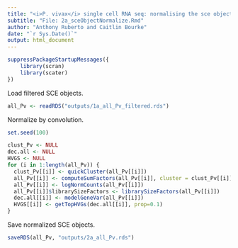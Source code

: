 ```yaml
---
title: "<i>P. vivax</i> single cell RNA seq: normalising the sce object list"
subtitle: "File: 2a_sceObjectNormalize.Rmd"
author: "Anthony Ruberto and Caitlin Bourke"
date: "`r Sys.Date()`"
output: html_document
---
```


```r
suppressPackageStartupMessages({
    library(scran)
    library(scater)
})
```

Load filtered SCE objects.

```r
all_Pv <- readRDS("outputs/1a_all_Pv_filtered.rds")
```

Normalize by convolution.
```r
set.seed(100)

clust_Pv <- NULL
dec.all <- NULL
HVGS <- NULL
for (i in 1:length(all_Pv)) {
  clust_Pv[[i]] <- quickCluster(all_Pv[[i]])
  all_Pv[[i]] <- computeSumFactors(all_Pv[[i]], cluster = clust_Pv[[i]])
  all_Pv[[i]] <- logNormCounts(all_Pv[[i]])
  all_Pv[[i]]$librarySizeFactors <- librarySizeFactors(all_Pv[[i]])
  dec.all[[i]] <- modelGeneVar(all_Pv[[i]])
  HVGS[[i]] <- getTopHVGs(dec.all[[i]], prop=0.1)
}

```

Save normalized SCE objects.

```r
saveRDS(all_Pv, "outputs/2a_all_Pv.rds")
```


